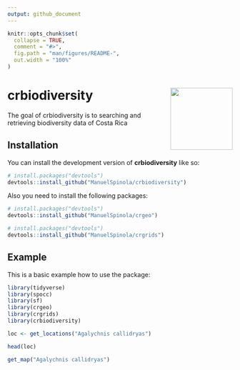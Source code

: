 ```yaml
---
output: github_document
---
```


<!-- README.md is generated from README.Rmd. Please edit that file -->

```r
knitr::opts_chunk$set(
  collapse = TRUE,
  comment = "#>",
  fig.path = "man/figures/README-",
  out.width = "100%"
)
```

# crbiodiversity <img src="man/figures/logo.png" align="right" height="139" />

<!-- badges: start -->
<!-- badges: end -->

The goal of crbiodiversity is to searching and retrieving biodiversity data of Costa Rica

## Installation

You can install the development version of **crbiodiversity** like so:

``` r
# install.packages("devtools")
devtools::install_github("ManuelSpinola/crbiodiversity")
```
Also you need to install the following packages:

``` r
# install.packages("devtools")
devtools::install_github("ManuelSpinola/crgeo")
```

``` r
# install.packages("devtools")
devtools::install_github("ManuelSpinola/crgrids")
```

## Example

This is a basic example how to use the package:

```r
library(tidyverse)
library(spocc)
library(sf)
library(crgeo)
library(crgrids)
library(crbiodiversity)
```


```r
loc <- get_locations("Agalychnis callidryas")
```


```r
head(loc)
```


```r
get_map("Agalychnis callidryas")
```





